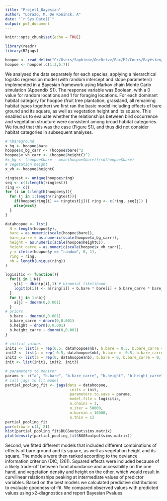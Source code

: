 ```yaml
---
title: "Projet1_Bayesian"
author: "Lorazo, M. De Koninck, A"
date: "`r Sys.Date()`"
output: pdf_document
---
```


```r
knitr::opts_chunk$set(echo = TRUE)
```

```r
library(readr)
library(R2jags)
```


```r
hoopoe <- read_delim("C:/Users/Saphione/OneDrive/Fac/M2/Cours/Bayésien/Projet/projet1/hoopoe.csv", delim = ";", escape_double = FALSE, trim_ws = TRUE)
hoopoe <- hoopoe[,c(1:3,5:7)]
```

We analysed the data separately for each species, applying a hierarchical logistic regression model (with random intercept and slope parameters) implemented in a Bayesian framework using
Markov chain Monte Carlo simulation (Appendix S1). The response variable was Boolean, with a 0 value for random locations and 1 for foraging locations. 
For each dominant habitat category for hoopoe (fruit tree plantation, grassland, all remaining habitat types together) we first ran the basic model including effects of bare ground and its square, as well as vegetation height and its square. This enabled us to evaluate whether the relationships between bird occurrence and vegetation structure were consistent among broad habitat categories. We found that this was the case (Figure S1), and thus did not consider habitat categories in subsequent analyses. 

```r
# %bareground
x_bg <- hoopoe$bare
hoopoe$x_bg_carr <- (hoopoe$bare)^2
hoopoe$x_vh_carr <- (hoopoe$heightC)^2
#x_bg <- (hoopoe$bare - mean(hoopoe$bare))/sd(hoopoe$bare)
# vegetation height
x_vh <- hoopoe$heightC
```


```r
ringtest <- unique(hoopoe$ring)
seq <- c(1:length(ringtest))
ring <- c()
for (i in 1:length(hoopoe$y)){
  for (j in 1:length(ringtest)){
    if(hoopoe$ring[i] == ringtest[j]){ ring <- c(ring, seq[j]) }
    else{next}
  }
}

datahoopoe <- list(
  N = length(hoopoe$y),
  bare = as.numeric(scale(hoopoe$bare)),
  bare_carre = as.numeric(scale(hoopoe$x_bg_carr)),
  height = as.numeric(scale(hoopoe$heightC)),
  height_carre = as.numeric(scale(hoopoe$x_vh_carr)),
  y = ifelse(hoopoe$y == "random", 0, 1),
  ring = ring,
  nb = length(unique(ring))
)
```

```r
logisitic <- function(){
  for(i in 1:N){
    y[i] ~ dbin(p[i],1) # binomial likelihood
    logit(p[i]) <- a[ring[i]] + b.bare * bare[i] + b.bare_carre * bare_carre[i] + b.height * height[i] + b.height_carre * height_carre[i]
  }
  for (j in 1:nb){
    a[j] ~ dnorm(0,0.001) 
  }
# priors
  b.bare ~ dnorm(0,0.001)
  b.bare_carre ~ dnorm(0,0.001)
  b.height ~ dnorm(0,0.001)
  b.height_carre ~ dnorm(0,0.001) 
}

# initial values
init1 <- list(a = rep(0.5, datahoopoe$nb), b.bare = 0.5, b.bare_carre = 0.5, b.height = 0.5, b.height_carre = 0.5)
init2 <- list(a = rep(-0.5, datahoopoe$nb), b.bare = -0.5, b.bare_carre = -0.5, b.height = -0.5, b.height_carre = -0.5)
init3 <- list(a = rep(0, datahoopoe$nb), b.bare = 0, b.bare_carre = 0, b.height = 0, b.height_carre = 0)
init <- list(init1, init2, init3)

# parameters to monitor
params <- c("a", "b.bare", "b.bare_carre", "b.height", "b.height_carre")
# call jags to fit model
partial_pooling_fit <- jags(data = datahoopoe,
                             inits = init,
                             parameters.to.save = params,
                             model.file = logisitic,
                             n.chains = 3,
                             n.iter = 50000,
                             n.burnin = 10000,
                             n.thin = 1)
partial_pooling_fit
par(mfrow = c(1, 2))
hist(partial_pooling_fit$BUGSoutput$sims.matrix) 
plot(density(partial_pooling_fit$BUGSoutput$sims.matrix))
```


Second, we fitted different models that included different combinations of effects of bare ground and its square, as well as vegetation height and its square. The models were then ranked according to the deviance information criterion (DIC, [26]). Squared effects were included because of a likely trade-off between food abundance and accessibility on the one hand, and vegetation density and height on the other, which would result in curvilinear
relationships peaking at intermediate values of predictor variables. Based on the best models we calculated predictive distributions to evaluate goodness-of-fit. We compared observed values with predicted values using x2-diagnostics and report Bayesian Pvalues. 



